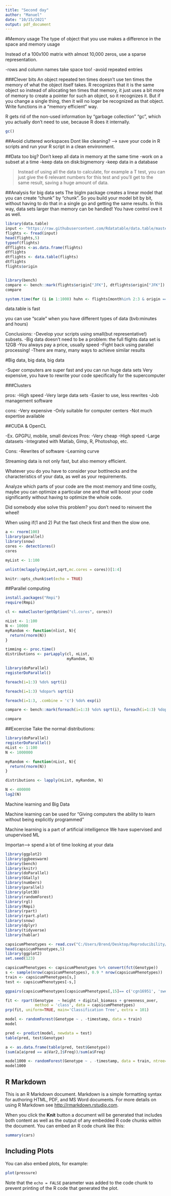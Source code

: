 ```yaml
---
title: "Second day"
author: "Manuel"
date: "10/15/2021"
output: pdf_document
---
```

#Memory usage
The type of object that you use makes a difference in the space and memory usage

Instead of a 100x100 matrix with almost 10,000 zeros, use a sparse representation.

-rows and column names take space too!
-avoid repeated entries

###Clever bits
An object repeated ten times doesn't use ten times the memory of what the object itself takes.
R recognizes that it is the same object so instead of allocating ten times that memory, it just uses a bit more of memory to create a pointer for such an object, so it recognizes it. But if you change a single thing, then it will no loger be recognized as that object. Write functions in a "memory efficient" way.

R gets rid of the non-used information by "garbage collection" "gc", which you actually don't need to use, because R does it internally.
```r
gc()
```
##Avoid cluttered workspaces
Dont like cleaning? --> save your code in R scripts and run your R script in a clean environment.

##Data too big?
Don't keep all data in memory at the same time
-work on a subset at a time
-keep data on disk:bigmemory
-keep data in a database

>Instead of using all the data to calculate, for example a T test, you can just give the 6 relevant numbers for this test and you'll get to the same result, saving a huge amount of data.

##Analysis for big data sets
The biglm package creates a linear model that you can create "chunk" by "chunk". So you build your model bit by bit, without having to do that in a single go and getting the same results. In this way, data sets larger than memory can be handled! You have control ove it as well.

```r
library(data.table)
input <- "https://raw.githubusercontent.com/Rdatatable/data.table/master/vignettes/flights14.csv"
flights <- fread(input)
head(flights,5)
typeof(flights)
dfflights <-as.data.frame(flights)
dfflights
dtflights <- data.table(flights)
dtflights
flights$origin


library(bench)
compare <- bench::mark(flights$origin["JFK"], dtflights$origin["JFK"])
compare

system.time(for (i in 1:1000) huhn <- flights[month%in% 2:3 & origin =="JFK",])

```
data.table is fast

you can use "scale" when you have different types of data (bvb:minutes and hours)

Conclusions:
-Develop your scripts using small(but representative!) subsets.
-Big data doesn't need to be a problem: the full flights data set is 12GB
-You always pay a price, usually speed
-Fight back using parallel processing!
-There are many, many ways to achieve similar results


#Big data, big data, big data

-Super computers are super fast and you can run huge data sets
Very expensive, you have to rewrite your code specifically for the supercomputer

###Clusters

pros:
-High speed
-Very large data sets
-Easier to use, less rewrites
-Job management software

cons:
-Very expensive
-Only suitable for computer centers
-Not much expertise available


##CUDA & OpenCL

-Ex. GPGPU, mobile, small devices
Pros:
-Very cheap
-High speed
-Large datasets
-Integrated with Matlab, Gimp, R, Photoshop, etc.

Cons:
-Rewrites of software
-Learning curve

Streaming data is not only fast, but also memory efficient.

Whatever you do you have to consider your bottlnecks and the characteristics of your data, as well as your requirements.

Analyze which parts of your code are the most memory and time costly, maybe you can optimize a particular one and that will boost your code significantly without having to optimize the whole code.

Did somebody else solve this problem? you don't need to reinvent the wheel!

When using if(1 and 2) Put the fast check first and then the slow one.

```r
a <- rnorm(100)
library(parallel)
library(snow)
cores <- detectCores()
cores

myList <- 1:100

unlist(mclapply(myList,sqrt,mc.cores = cores))[1:4]

```

```r
knitr::opts_chunk$set(echo = TRUE)
```
##Parallel computing

```r
install.packages("Rmpi")
require(Rmpi)

cl <- makeCluster(getOption("cl.cores", cores))

nList <- 1:100
N <- 10000
myRandom <- function(nlist, N){
  return(rnorm(N))
}

timming <- proc.time()
distributions <- parLapply(cl, nList,
                           myRandom, N)

```
```r
library(doParallel)
registerDoParallel()

foreach(i=1:3) %do% sqrt(i)

foreach(i=1:3) %dopar% sqrt(i)

foreach(i=1:3, .combine = 'c') %do% exp(i)

compare <- bench::mark(foreach(i=1:3) %do% sqrt(i), foreach(i=1:3) %dopar% sqrt(i))

compare

```
##Excercise
Take the normal distributions:

```r
library(doParallel)
registerDoParallel()
nList <- 1:100
N <- 1000000

myRandom <- function(nList, N){
  return(rnorm(N))
} 

distributions <- lapply(nList, myRandom, N)

N <- 400000
log2(N)
```
Machine learning and Big Data

Machine learning can be used for "Giving computers the ability to learn without being explicitly programmed"

Machine learning is a part of artificial intelligence
We have supervised and unupervised ML

Importan--> spend a lot of time looking at your data
```r
library(ggplot2)
library(ggbeeswarm)
library(bench)
library(knitr)
library(doParallel)
library(GGally)
library(numbers)
library(parallel)
library(plot3D)
library(randomForest)
library(rgl)
library(Rmpi)
library(rpart)
library(rpart.plot)
library(snow)
library(dplyr)
library(tidyverse)
library(hablar)
```


```r
capsicumPhenotypes <- read.csv("C:/Users/Brend/Desktop/Reproducibility/R-big-data/capsicumPhenotypes.csv")
head(capsicumPhenotypes,5)
library(ggplot2)
set.seed(123)

capsicumPhenotypes <- capsicumPhenotypes %>% convert(fct(Genotype))
s <- sample(nrow(capsicumPhenotypes), 0.9 * nrow(capsicumPhenotypes))
train <- capsicumPhenotypes[s,]
test <- capsicumPhenotypes[-s,]

ggpairs(capsicumPhenotypes[capsicumPhenotypes[,15]== c('cgn16951', 'sweet banana', 'Tequila'),], aes(color= Genotype), columns = c(2,11,13))


```
```r
fit <- rpart(Genotype  ~ height + digital_biomass + greenness_aver,
             method = 'class', data = capsicumPhenotypes)
prp(fit, uniform=TRUE, main='Classification Tree', extra = 101)
```
```r
model <- randomForest(Genotype ~ . -timestamp, data = train)
model
```
```r
pred <- predict(model, newdata = test)
table(pred, test$Genotype)
```
```r
a <- as.data.frame(table(pred, test$Genotype))
(sum(a[a$pred == a$Var2,]$Freq))/sum(a$Freq)
```
```r
model1000 <- randomForest(Genotype ~ . -timestamp, data = train, ntree= 1000)
model1000
```

## R Markdown

This is an R Markdown document. Markdown is a simple formatting syntax for authoring HTML, PDF, and MS Word documents. For more details on using R Markdown see <http://rmarkdown.rstudio.com>.

When you click the **Knit** button a document will be generated that includes both content as well as the output of any embedded R code chunks within the document. You can embed an R code chunk like this:

```r
summary(cars)
```

## Including Plots

You can also embed plots, for example:

```r
plot(pressure)
```

Note that the `echo = FALSE` parameter was added to the code chunk to prevent printing of the R code that generated the plot.
